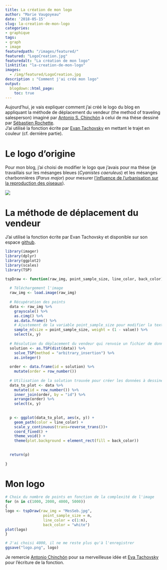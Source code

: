 ```yaml
---
title: La création de mon logo
author: "Marie Vaugoyeau"
date: '2018-05-15'
slug: la-creation-de-mon-logo
categories:
- graphique
tags:
- graph
- image
featuredpath: "/images/featured/"
featured: "LogoCreation.jpg"
featuredalt: "La création de mon logo"
linktitle: "la-creation-de-mon-logo"
images: 
  - /img/featured/LogoCreation.jpg  
description : "Comment j'ai créé mon logo" 
output:
  blogdown::html_page:
    toc: true
---
```

  
Aujourd'hui, je vais expliquer comment j'ai créé le logo du blog en appliquant la méthode de déplacement du vendeur (the method of traveling salesperson) imaginé par [Antonio S. Chinchón](https://fronkonstin.com/2018/04/04/the-travelling-salesman-portrait/) à celui de ma thèse dessiné par [Sébastien Rochette](https://statnmap.com/).  
J'ai utilisé la fonction écrite par [Evan Tachovsky](https://twitter.com/EvanTachovsky) en mettant le trajet en couleur (cf. dernière partie).  
  
# Le logo d'origine  
Pour mon blog, j'ai choisi de modifier le logo que j'avais pour ma thèse (je travaillais sur les mésanges bleues (*Cyanistes caeruleus*) et les mésanges charbonnières (*Parus major*) pour mesurer [l'influence de l'urbanisation sur la reproduction des oiseaux](http://www.theses.fr/2015PA066172)).  
  
![](/images/MesSeb.png)  
  
# La méthode de déplacement du vendeur 
J'ai utilisé la fonction écrite par Evan Tachovsky et disponible sur son espace [github](https://gist.github.com/etachov/1ef225e3824486ca039cc0ccf4511702).  

```r
library(imager)
library(dplyr)
library(ggplot2)
library(scales)
library(TSP)

tspDraw <- function(raw_img, point_sample_size, line_color, back_color) {
  
  # Téléchargement l'image
  raw_img <- load.image(raw_img)
  
  # Récupération des points
  data <- raw_img %>%
    grayscale() %>%
    as.cimg() %>%
    as.data.frame() %>%
    # Ajustement de la variable point_sample_size pour modifier la texture de l'image finale (peu de points, l'image semble dentelée mais trop la lisse)
    sample_n(size = point_sample_size, weight = (1 - value)) %>%
    select(x, y)
  
  # Résolution du déplacement du vendeur qui renvoie un fichier de données avec des valeurs
  solution <- as.TSP(dist(data)) %>% 
    solve_TSP(method = "arbitrary_insertion") %>%
    as.integer()
  
  order <- data.frame(id = solution) %>%
    mutate(order = row_number())
  
  # Utilisation de la solution trouvée pour créer les données à dessiner 
  data_to_plot <- data %>%
    mutate(id = row_number()) %>%
    inner_join(order, by = "id") %>%
    arrange(order) %>%
    select(x, y)
  
  
  p <- ggplot(data_to_plot, aes(x, y)) +
    geom_path(color = line_color) +
    scale_y_continuous(trans=reverse_trans())+
    coord_fixed() +
    theme_void() +
    theme(plot.background = element_rect(fill = back_color))
  
  
  return(p)
  
}
```
  
# Mon logo  
```r
# Choix du nombre de points en fonction de la complexité de l'image
for (n in c(1000, 2000, 4000, 5000))
{
logo <- tspDraw(raw_img = "MesSeb.jpg",
                 point_sample_size = n,
                 line_color = c(1:n), 
                 back_color = "white")
plot(logo)
}

# J'ai choisi 4000, il ne me reste plus qu'à l'enregistrer
ggsave("logo.png", logo)
```
  
Je remercie [Antonio Chinchón](https://twitter.com/aschinchon) pour sa merveilleuse idée et [Eva Tachovsky](https://twitter.com/EvanTachovsky) pour l'écriture de la fonction.  
